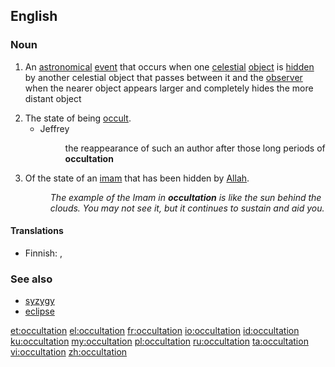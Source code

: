 ==English==

===Noun===
{{en-noun}}

# {{label|en|astronomy}} An [[astronomical]] [[event]] that occurs when one [[celestial]] [[object]] is [[hidden]] by another celestial object that passes between it and the [[observer]] when the nearer object appears larger and completely hides the more distant object
# The state of being [[occult]].
#* Jeffrey
#*: the reappearance of such an author after those long periods of '''occultation'''
# {{label|en|Shia|_|Islam}} Of the state of an [[imam]] that has been hidden by [[Allah]].
#: ''The example of the Imam in '''occultation''' is like the sun behind the clouds. You may not see it, but it continues to sustain and aid you.''

====Translations====
{{trans-top|An astronomical event}}
* Finnish: {{t|fi|okkultaatio}}, {{qualifier|of a star}} {{t|fi|tähdenpeitto}}
{{trans-mid}}
{{trans-bottom}}

===See also===
* [[syzygy]]
* [[eclipse]]

[[et:occultation]]
[[el:occultation]]
[[fr:occultation]]
[[io:occultation]]
[[id:occultation]]
[[ku:occultation]]
[[my:occultation]]
[[pl:occultation]]
[[ru:occultation]]
[[ta:occultation]]
[[vi:occultation]]
[[zh:occultation]]